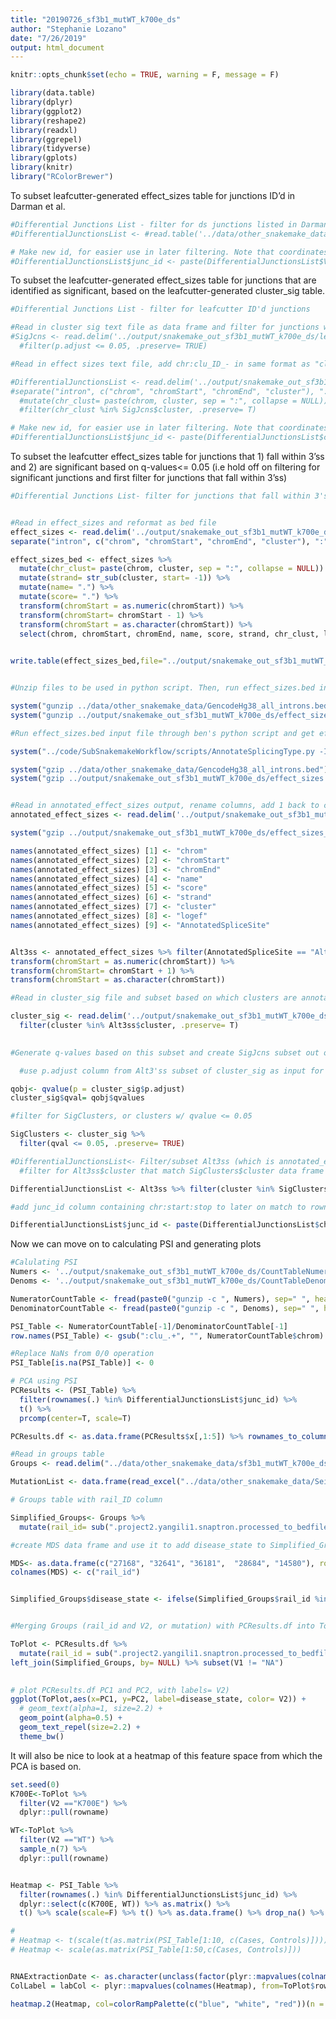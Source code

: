 ```yaml
---
title: "20190726_sf3b1_mutWT_k700e_ds"
author: "Stephanie Lozano"
date: "7/26/2019"
output: html_document
---
```


```r
knitr::opts_chunk$set(echo = TRUE, warning = F, message = F)
```

```r
library(data.table)
library(dplyr)
library(ggplot2)
library(reshape2)
library(readxl)
library(ggrepel)
library(tidyverse)
library(gplots)
library(knitr)
library("RColorBrewer")
```

To subset leafcutter-generated effect_sizes table for junctions ID'd in Darman et al.

```r

#Differential Junctions List - filter for ds junctions listed in Darman et al
#DifferentialJunctionsList <- #read.table('../data/other_snakemake_data/DarmanDiffJunctions.LiftedToHg38.bed', header=F)

# Make new id, for easier use in later filtering. Note that coordinates may need to add 1 -Darman
#DifferentialJunctionsList$junc_id <- paste(DifferentialJunctionsList$V1, #DifferentialJunctionsList$V2 + 1, DifferentialJunctionsList$V3 + 1, sep=":")

```

To subset the leafcutter-generated effect_sizes table for junctions that are identified as significant, based on the leafcutter-generated cluster_sig table.

```r
#Differential Junctions List - filter for leafcutter ID'd junctions

#Read in cluster sig text file as data frame and filter for junctions with p value <0.1. 
#SigJcns <- read.delim('../output/snakemake_out_sf3b1_mutWT_k700e_ds/leafcutter.ds.cluster_sig.txt.gz') %>%
  #filter(p.adjust <= 0.05, .preserve= TRUE) 

#Read in effect sizes text file, add chr:clu_ID_- in same format as "cluster" column in SigJcns, filter for chr:cluster_IDs that match those specified in SigJcns data frame.

#DifferentialJunctionsList <- read.delim('../output/snakemake_out_sf3b1_mutWT_k700e_ds/leafcutter.ds.effect_sizes.txt.gz', header=T) %>%
#separate("intron", c("chrom", "chromStart", "chromEnd", "cluster"), ":") %>%
  #mutate(chr_clust= paste(chrom, cluster, sep = ":", collapse = NULL)) %>%
  #filter(chr_clust %in% SigJcns$cluster, .preserve= T)

# Make new id, for easier use in later filtering. Note that coordinates may need to add 1 - leafcutter ID'd jcns
#DifferentialJunctionsList$junc_id <- paste(DifferentialJunctionsList$chrom, #DifferentialJunctionsList$chromStart, DifferentialJunctionsList$chromEnd, sep=":")

```
To subset the leafcutter effect_sizes table for junctions that 1) fall within 3'ss and 2) are significant based on q-values<= 0.05 (i.e hold off on filtering for significant junctions and first filter for junctions that fall within 3'ss)
```r

#Differential Junctions List- filter for junctions that fall within 3'ss and are significant based on q-values generated for newly subsetted group


#Read in effect_sizes and reformat as bed file
effect_sizes <- read.delim('../output/snakemake_out_sf3b1_mutWT_k700e_ds/leafcutter.ds.effect_sizes.txt.gz', header=T) %>%
separate("intron", c("chrom", "chromStart", "chromEnd", "cluster"), ":") 

effect_sizes_bed <- effect_sizes %>%
  mutate(chr_clust= paste(chrom, cluster, sep = ":", collapse = NULL)) %>% 
  mutate(strand= str_sub(cluster, start= -1)) %>%
  mutate(name= ".") %>%
  mutate(score= ".") %>% 
  transform(chromStart = as.numeric(chromStart)) %>%
  transform(chromStart= chromStart - 1) %>%
  transform(chromStart = as.character(chromStart)) %>%
  select(chrom, chromStart, chromEnd, name, score, strand, chr_clust, logef)
  

write.table(effect_sizes_bed,file="../output/snakemake_out_sf3b1_mutWT_k700e_ds/effect_sizes.bed.gz",quote=FALSE, row.names=FALSE,col.names=FALSE,sep="\t")


#Unzip files to be used in python script. Then, run effect_sizes.bed input file through ben's python script and get effect_sizes output file with splice type classifications column

system("gunzip ../data/other_snakemake_data/GencodeHg38_all_introns.bed")
system("gunzip ../output/snakemake_out_sf3b1_mutWT_k700e_ds/effect_sizes.bed")

#Run effect_sizes.bed input file through ben's python script and get effect_sizes output file with splice type classifications column

system("../code/SubSnakemakeWorkflow/scripts/AnnotateSplicingType.py -I ../output/snakemake_out_sf3b1_mutWT_k700e_ds/effect_sizes.bed -A ../data/other_snakemake_data/GencodeHg38_all_introns.bed  -O ../output/snakemake_out_sf3b1_mutWT_k700e_ds/effect_sizes_annotated.bed")

system("gzip ../data/other_snakemake_data/GencodeHg38_all_introns.bed")
system("gzip ../output/snakemake_out_sf3b1_mutWT_k700e_ds/effect_sizes.bed")


#Read in annotated_effect_sizes output, rename columns, add 1 back to chromStart values, and create Alt3ss data fram containing annotated_effect_sizes marked as Alt3ss
annotated_effect_sizes <- read.delim('../output/snakemake_out_sf3b1_mutWT_k700e_ds/effect_sizes_annotated.bed', header=F) 

system("gzip ../output/snakemake_out_sf3b1_mutWT_k700e_ds/effect_sizes_annotated.bed")

names(annotated_effect_sizes) [1] <- "chrom"
names(annotated_effect_sizes) [2] <- "chromStart"
names(annotated_effect_sizes) [3] <- "chromEnd"
names(annotated_effect_sizes) [4] <- "name"
names(annotated_effect_sizes) [5] <- "score"
names(annotated_effect_sizes) [6] <- "strand"
names(annotated_effect_sizes) [7] <- "cluster"
names(annotated_effect_sizes) [8] <- "logef"
names(annotated_effect_sizes) [9] <- "AnnotatedSpliceSite"


Alt3ss <- annotated_effect_sizes %>% filter(AnnotatedSpliceSite == "Alt3ss") %>%
transform(chromStart = as.numeric(chromStart)) %>%
transform(chromStart= chromStart + 1) %>%
transform(chromStart = as.character(chromStart))

#Read in cluster_sig file and subset based on which clusters are annotated as 3'ss in annotated_effect_sizes output

cluster_sig <- read.delim('../output/snakemake_out_sf3b1_mutWT_k700e_ds/leafcutter.ds.cluster_sig.txt.gz', header=T) %>%
  filter(cluster %in% Alt3ss$cluster, .preserve= T)
  

#Generate q-values based on this subset and create SigJcns subset out of samples w/ q-values <= 0.05

  #use p.adjust column from Alt3'ss subset of cluster_sig as input for qvalue fcn. store output of qvalue into qobj data frame

qobj<- qvalue(p = cluster_sig$p.adjust)
cluster_sig$qval= qobj$qvalues

#filter for SigClusters, or clusters w/ qvalue <= 0.05

SigClusters <- cluster_sig %>%
  filter(qval <= 0.05, .preserve= TRUE) 

#DifferentialJunctionsList<- Filter/subset Alt3ss (which is annotated_effect_sizes subset that's annotated as 3'ss) for junctions that match those in SigClusters
  #filter for Alt3ss$cluster that match SigClusters$cluster data frame

DifferentialJunctionsList <- Alt3ss %>% filter(cluster %in% SigClusters$cluster, .preserve = TRUE)

#add junc_id column containing chr:start:stop to later on match to rownames of PSI table.

DifferentialJunctionsList$junc_id <- paste(DifferentialJunctionsList$chrom, DifferentialJunctionsList$chromStart, DifferentialJunctionsList$chromEnd, sep=":")


```
Now we can move on to calculating PSI and generating plots
```r
#Calulating PSI
Numers <- '../output/snakemake_out_sf3b1_mutWT_k700e_ds/CountTableNumerators.gz'
Denoms <- '../output/snakemake_out_sf3b1_mutWT_k700e_ds/CountTableDenominators.gz'

NumeratorCountTable <- fread(paste0("gunzip -c ", Numers), sep=" ", header=TRUE, data.table=FALSE)
DenominatorCountTable <- fread(paste0("gunzip -c ", Denoms), sep=" ", header=TRUE, data.table=FALSE)

PSI_Table <- NumeratorCountTable[-1]/DenominatorCountTable[-1]
row.names(PSI_Table) <- gsub(":clu_.+", "", NumeratorCountTable$chrom)

#Replace NaNs from 0/0 operation
PSI_Table[is.na(PSI_Table)] <- 0

# PCA using PSI
PCResults <- (PSI_Table) %>%
  filter(rownames(.) %in% DifferentialJunctionsList$junc_id) %>%
  t() %>%
  prcomp(center=T, scale=T)

PCResults.df <- as.data.frame(PCResults$x[,1:5]) %>% rownames_to_column()

#Read in groups table
Groups <- read.delim("../data/other_snakemake_data/sf3b1_mutWT_k700e_ds.groups.txt", na.strings = "NA", stringsAsFactors = T, header=F)

MutationList <- data.frame(read_excel("../data/other_snakemake_data/SeillerEtAl_MutationList.xlsx"))

# Groups table with rail_ID column

Simplified_Groups<- Groups %>%
  mutate(rail_id= sub(".project2.yangili1.snaptron.processed_to_bedfiles.SRA2.","", V1)) 

#create MDS data frame and use it to add disease_state to Simplified_Groups

MDS<- as.data.frame(c("27168", "32641", "36181",  "28684", "14580"), row.names= NULL) 
colnames(MDS) <- c("rail_id")


Simplified_Groups$disease_state <- ifelse(Simplified_Groups$rail_id %in% MDS$rail_id, "MDS", "CLL")


#Merging Groups (rail_id and V2, or mutation) with PCResults.df into ToPlot

ToPlot <- PCResults.df %>%
  mutate(rail_id = sub(".project2.yangili1.snaptron.processed_to_bedfiles.SRA2.","", rowname)) %>% 
left_join(Simplified_Groups, by= NULL) %>% subset(V1 != "NA")

  
# plot PCResults.df PC1 and PC2, with labels= V2)
ggplot(ToPlot,aes(x=PC1, y=PC2, label=disease_state, color= V2)) +
  # geom_text(alpha=1, size=2.2) +
  geom_point(alpha=0.5) +
  geom_text_repel(size=2.2) +
  theme_bw()

```

It will also be nice to look at a heatmap of this feature space from which the PCA is based on.
```r
set.seed(0)
K700E<-ToPlot %>%
  filter(V2 =="K700E") %>%
  dplyr::pull(rowname)

WT<-ToPlot %>%
  filter(V2 =="WT") %>%
  sample_n(7) %>%
  dplyr::pull(rowname)


Heatmap <- PSI_Table %>%
  filter(rownames(.) %in% DifferentialJunctionsList$junc_id) %>%
  dplyr::select(c(K700E, WT)) %>% as.matrix() %>%
  t() %>% scale(scale=F) %>% t() %>% as.data.frame() %>% drop_na() %>% as.matrix()

#
# Heatmap <- t(scale(t(as.matrix(PSI_Table[1:10, c(Cases, Controls)]))))
# Heatmap <- scale(as.matrix(PSI_Table[1:50,c(Cases, Controls)]))


RNAExtractionDate <- as.character(unclass(factor(plyr::mapvalues(colnames(Heatmap), from=ToPlot$rowname, to=ToPlot$V2, warn_missing = FALSE) )))
ColLabel = labCol <- plyr::mapvalues(colnames(Heatmap), from=ToPlot$rowname, to=ToPlot$rail_id, warn_missing = FALSE)

heatmap.2(Heatmap, col=colorRampPalette(c("blue", "white", "red"))(n = 299), dendrogram="column", trace="none", labRow="", labCol=ColLabel, ColSideColors=RNAExtractionDate, key.title="PSI-Zscore", ylab="1295 splice junctions", xlab="10 samples")
```
